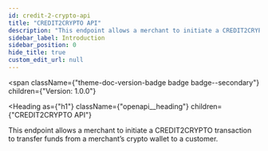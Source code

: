 ```yaml
---
id: credit-2-crypto-api
title: "CREDIT2CRYPTO API"
description: "This endpoint allows a merchant to initiate a CREDIT2CRYPTO transaction to transfer funds from a merchant’s crypto wallet to a customer."
sidebar_label: Introduction
sidebar_position: 0
hide_title: true
custom_edit_url: null
---
```



<span
  className={"theme-doc-version-badge badge badge--secondary"}
  children={"Version: 1.0.0"}
>
</span>

<Heading
  as={"h1"}
  className={"openapi__heading"}
  children={"CREDIT2CRYPTO API"}
>
</Heading>



This endpoint allows a merchant to initiate a CREDIT2CRYPTO transaction to transfer funds from a merchant’s crypto wallet to a customer.



      
